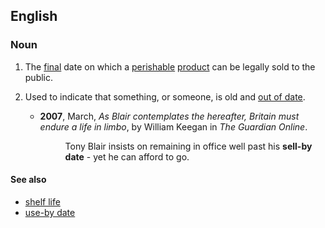 ==English==

===Noun===
{{en-noun|sg=[[sell]]-[[by]] [[date]]}}

# The [[final]] date on which a [[perishable]] [[product]] can be legally sold to the public.
# {{idiom|by extension}} Used to indicate that something, or someone, is old and [[out of date]].
#*'''2007''', March, ''As Blair contemplates the hereafter, Britain must endure a life in limbo'', by William Keegan in ''The Guardian Online''.
#*: Tony Blair insists on remaining in office well past his '''sell-by date''' - yet he can afford to go.

====See also====
*[[shelf life]]
*[[use-by date]]